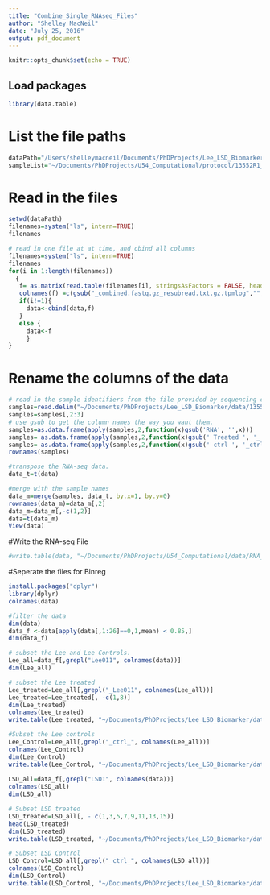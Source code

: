 ```yaml
---
title: "Combine_Single_RNAseq_Files"
author: "Shelley MacNeil"
date: "July 25, 2016"
output: pdf_document
---
```


```r
knitr::opts_chunk$set(echo = TRUE)
```

## Load packages
```r
library(data.table)
```

# List the file paths
```r
dataPath="/Users/shelleymacneil/Documents/PhDProjects/Lee_LSD_Biomarker/data/single_samples_tpmlog/tpmlog/"
sampleList="~/Documents/PhDProjects/U54_Computational/protocol/13552R1_2016-07-24_sample_sheet.txt"
```

# Read in the files 
```r

setwd(dataPath)
filenames=system("ls", intern=TRUE)
filenames

# read in one file at at time, and cbind all columns
filenames=system("ls", intern=TRUE)
filenames
for(i in 1:length(filenames))
  {
   f= as.matrix(read.table(filenames[i], stringsAsFactors = FALSE, header=FALSE,sep='\t', quote="", row.names = 1))
   colnames(f) =c(gsub("_combined.fastq.gz_resubread.txt.gz.tpmlog","",filenames[i]))
   if(i!=1){
     data<-cbind(data,f)
   }
   else {
     data<-f
     }
}

```

# Rename the columns of the data
```r
# read in the sample identifiers from the file provided by sequencing core
samples=read.delim("~/Documents/PhDProjects/Lee_LSD_Biomarker/data/13552R1_2016-07-24_sample_sheet.txt", quote="")
samples=samples[,2:3]
# use gsub to get the column names the way you want them. 
samples=as.data.frame(apply(samples,2,function(x)gsub('RNA', '',x)))
samples= as.data.frame(apply(samples,2,function(x)gsub(' Treated ', '_',x)))
samples= as.data.frame(apply(samples,2,function(x)gsub(' ctrl ', '_ctrl_',x)))
rownames(samples)

#transpose the RNA-seq data. 
data_t=t(data)

#merge with the sample names
data_m=merge(samples, data_t, by.x=1, by.y=0)
rownames(data_m)=data_m[,2]
data_m=data_m[,-c(1,2)]
data=t(data_m)
View(data)

```

#Write the RNA-seq File
```r
#write.table(data, "~/Documents/PhDProjects/U54_Computational/data/RNA_seq_LEE_LSD_tmplog.txt", col.names=NA,sep='\t',quote=F)
```

#Seperate the files for Binreg
```r
install.packages("dplyr")
library(dplyr)
colnames(data)

#filter the data
dim(data)
data_f <-data[apply(data[,1:26]==0,1,mean) < 0.85,]
dim(data_f)

# subset the Lee and Lee Controls. 
Lee_all=data_f[,grepl("Lee011", colnames(data))]
dim(Lee_all)

# subset the Lee treated
Lee_treated=Lee_all[,grepl("_Lee011", colnames(Lee_all))]
Lee_treated=Lee_treated[, -c(1,8)]
dim(Lee_treated)
colnames(Lee_treated)
write.table(Lee_treated, "~/Documents/PhDProjects/Lee_LSD_Biomarker/data/RNAseq_LeeTreated.txt", col.names=NA,sep='\t',quote=F)

#Subset the Lee controls
Lee_Control=Lee_all[,grepl("_ctrl_", colnames(Lee_all))]
colnames(Lee_Control)
dim(Lee_Control)
write.table(Lee_Control, "~/Documents/PhDProjects/Lee_LSD_Biomarker/data/RNAseq_LeeControl.txt", col.names=NA,sep='\t',quote=F)
  
LSD_all=data_f[,grepl("LSD1", colnames(data))]
colnames(LSD_all)
dim(LSD_all)

# Subset LSD treated
LSD_treated=LSD_all[, - c(1,3,5,7,9,11,13,15)]
head(LSD_treated)
dim(LSD_treated)
write.table(LSD_treated, "~/Documents/PhDProjects/Lee_LSD_Biomarker/data/RNAseq_LSD_Treated.txt", col.names=NA,sep='\t',quote=F)

# Subset LSD Control
LSD_Control=LSD_all[,grepl("_ctrl_", colnames(LSD_all))]
colnames(LSD_Control)
dim(LSD_Control)
write.table(LSD_Control, "~/Documents/PhDProjects/Lee_LSD_Biomarker/data/RNAseq_LSD_Control.txt", col.names=NA,sep='\t',quote=F)

```


